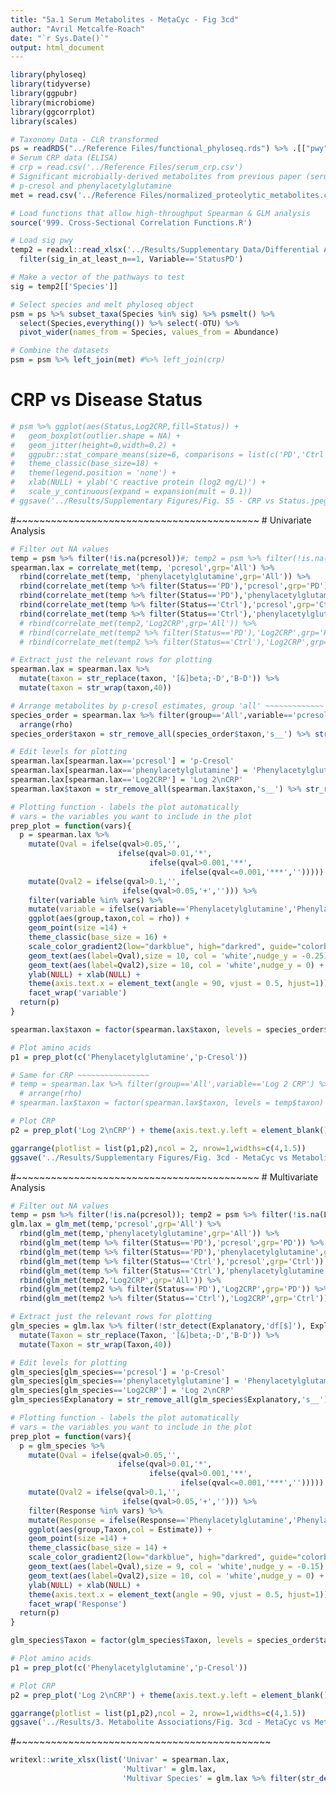 ```yaml
---
title: "5a.1 Serum Metabolites - MetaCyc - Fig 3cd"
author: "Avril Metcalfe-Roach"
date: "`r Sys.Date()`"
output: html_document
---
```


```r
library(phyloseq)
library(tidyverse)
library(ggpubr)
library(microbiome)
library(ggcorrplot)
library(scales)

# Taxonomy Data - CLR transformed
ps = readRDS("../Reference Files/functional_phyloseq.rds") %>% .[["pwy"]] %>% microbiome::transform('clr')
# Serum CRP data (ELISA)
# crp = read.csv('../Reference Files/serum_crp.csv')
# Significant microbially-derived metabolites from previous paper (serum metabolomics)
# p-cresol and phenylacetylglutamine
met = read.csv('../Reference Files/normalized_proteolytic_metabolites.csv')

# Load functions that allow high-throughput Spearman & GLM analysis
source('999. Cross-Sectional Correlation Functions.R')
```

```r
# Load sig pwy
temp2 = readxl::read_xlsx('../Results/Supplementary Data/Differential Abundance/MetaCyc_Summary.xlsx',sheet='multivar') %>%
  filter(sig_in_at_least_n==1, Variable=='StatusPD')

# Make a vector of the pathways to test
sig = temp2[['Species']]

# Select species and melt phyloseq object
psm = ps %>% subset_taxa(Species %in% sig) %>% psmelt() %>%
  select(Species,everything()) %>% select(-OTU) %>%
  pivot_wider(names_from = Species, values_from = Abundance)

# Combine the datasets
psm = psm %>% left_join(met) #%>% left_join(crp)
```

# CRP vs Disease Status
```r
# psm %>% ggplot(aes(Status,Log2CRP,fill=Status)) +
#   geom_boxplot(outlier.shape = NA) +
#   geom_jitter(height=0,width=0.2) +
#   ggpubr::stat_compare_means(size=6, comparisons = list(c('PD','Ctrl'))) +
#   theme_classic(base_size=18) +
#   theme(legend.position = 'none') +
#   xlab(NULL) + ylab('C reactive protein (log2 mg/L)') +
#   scale_y_continuous(expand = expansion(mult = 0.1))
# ggsave('../Results/Supplementary Figures/Fig. S5 - CRP vs Status.jpeg',height=4,width=3.5)
```

#~~~~~~~~~~~~~~~~~~~~~~~~~~~~~~~~~~~~~~~~~~
# Univariate Analysis

```r
# Filter out NA values
temp = psm %>% filter(!is.na(pcresol))#; temp2 = psm %>% filter(!is.na(Log2CRP))
spearman.lax = correlate_met(temp, 'pcresol',grp='All') %>% 
  rbind(correlate_met(temp, 'phenylacetylglutamine',grp='All')) %>% 
  rbind(correlate_met(temp %>% filter(Status=='PD'),'pcresol',grp='PD')) %>% 
  rbind(correlate_met(temp %>% filter(Status=='PD'),'phenylacetylglutamine',grp='PD')) %>% 
  rbind(correlate_met(temp %>% filter(Status=='Ctrl'),'pcresol',grp='Ctrl')) %>% 
  rbind(correlate_met(temp %>% filter(Status=='Ctrl'),'phenylacetylglutamine',grp='Ctrl')) #%>% 
  # rbind(correlate_met(temp2,'Log2CRP',grp='All')) %>% 
  # rbind(correlate_met(temp2 %>% filter(Status=='PD'),'Log2CRP',grp='PD')) %>% 
  # rbind(correlate_met(temp2 %>% filter(Status=='Ctrl'),'Log2CRP',grp='Ctrl'))

# Extract just the relevant rows for plotting
spearman.lax = spearman.lax %>%
  mutate(taxon = str_replace(taxon, '[&]beta;-D','B-D')) %>% 
  mutate(taxon = str_wrap(taxon,40))
```

```r
# Arrange metabolites by p-cresol estimates, group 'all' ~~~~~~~~~~~~~
species_order = spearman.lax %>% filter(group=='All',variable=='pcresol') %>% 
  arrange(rho)
species_order$taxon = str_remove_all(species_order$taxon,'s__') %>% str_replace_all('_',' ')
```

```r
# Edit levels for plotting
spearman.lax[spearman.lax=='pcresol'] = 'p-Cresol'
spearman.lax[spearman.lax=='phenylacetylglutamine'] = 'Phenylacetylglutamine'
spearman.lax[spearman.lax=='Log2CRP'] = 'Log 2\nCRP'
spearman.lax$taxon = str_remove_all(spearman.lax$taxon,'s__') %>% str_replace_all('_',' ')

# Plotting function - labels the plot automatically
# vars = the variables you want to include in the plot
prep_plot = function(vars){
  p = spearman.lax %>% 
    mutate(Qval = ifelse(qval>0.05,'',
                        ifelse(qval>0.01,'*',
                               ifelse(qval>0.001,'**',
                                      ifelse(qval<=0.001,'***',''))))) %>% 
    mutate(Qval2 = ifelse(qval>0.1,'',
                         ifelse(qval>0.05,'+',''))) %>% 
    filter(variable %in% vars) %>% 
    mutate(variable = ifelse(variable=='Phenylacetylglutamine','Phenylacetyl-\nglutamine',variable)) %>% 
    ggplot(aes(group,taxon,col = rho)) +
    geom_point(size =14) +
    theme_classic(base_size = 16) +
    scale_color_gradient2(low="darkblue", high="darkred", guide="colorbar") +
    geom_text(aes(label=Qval),size = 10, col = 'white',nudge_y = -0.25) +
    geom_text(aes(label=Qval2),size = 10, col = 'white',nudge_y = 0) +
    ylab(NULL) + xlab(NULL) +
    theme(axis.text.x = element_text(angle = 90, vjust = 0.5, hjust=1)) +
    facet_wrap('variable')
  return(p)
}

spearman.lax$taxon = factor(spearman.lax$taxon, levels = species_order$taxon)

# Plot amino acids
p1 = prep_plot(c('Phenylacetylglutamine','p-Cresol'))

# Same for CRP ~~~~~~~~~~~~~~~~
# temp = spearman.lax %>% filter(group=='All',variable=='Log 2 CRP') %>% 
  # arrange(rho)
# spearman.lax$taxon = factor(spearman.lax$taxon, levels = temp$taxon)

# Plot CRP
p2 = prep_plot('Log 2\nCRP') + theme(axis.text.y.left = element_blank())

ggarrange(plotlist = list(p1,p2),ncol = 2, nrow=1,widths=c(4,1.5))
ggsave('../Results/Supplementary Figures/Fig. 3cd - MetaCyc vs Metabolites - Univar.png',height=5.5,width=12)
```

#~~~~~~~~~~~~~~~~~~~~~~~~~~~~~~~~~~~~~~~~~~
# Multivariate Analysis

```r
# Filter out NA values
temp = psm %>% filter(!is.na(pcresol)); temp2 = psm %>% filter(!is.na(Log2CRP))
glm.lax = glm_met(temp,'pcresol',grp='All') %>% 
  rbind(glm_met(temp,'phenylacetylglutamine',grp='All')) %>% 
  rbind(glm_met(temp %>% filter(Status=='PD'),'pcresol',grp='PD')) %>% 
  rbind(glm_met(temp %>% filter(Status=='PD'),'phenylacetylglutamine',grp='PD')) %>% 
  rbind(glm_met(temp %>% filter(Status=='Ctrl'),'pcresol',grp='Ctrl')) %>% 
  rbind(glm_met(temp %>% filter(Status=='Ctrl'),'phenylacetylglutamine',grp='Ctrl')) %>% 
  rbind(glm_met(temp2,'Log2CRP',grp='All')) %>% 
  rbind(glm_met(temp2 %>% filter(Status=='PD'),'Log2CRP',grp='PD')) %>% 
  rbind(glm_met(temp2 %>% filter(Status=='Ctrl'),'Log2CRP',grp='Ctrl'))

# Extract just the relevant rows for plotting
glm_species = glm.lax %>% filter(!str_detect(Explanatory,'df[$]'), Explanatory != '(Intercept)') %>% 
  mutate(Taxon = str_replace(Taxon, '[&]beta;-D','B-D')) %>% 
  mutate(Taxon = str_wrap(Taxon,40))
```

```r
# Edit levels for plotting
glm_species[glm_species=='pcresol'] = 'p-Cresol'
glm_species[glm_species=='phenylacetylglutamine'] = 'Phenylacetylglutamine'
glm_species[glm_species=='Log2CRP'] = 'Log 2\nCRP'
glm_species$Explanatory = str_remove_all(glm_species$Explanatory,'s__') %>% str_replace_all('_',' ')

# Plotting function - labels the plot automatically
# vars = the variables you want to include in the plot
prep_plot = function(vars){
  p = glm_species %>% 
    mutate(Qval = ifelse(qval>0.05,'',
                        ifelse(qval>0.01,'*',
                               ifelse(qval>0.001,'**',
                                      ifelse(qval<=0.001,'***',''))))) %>% 
    mutate(Qval2 = ifelse(qval>0.1,'',
                         ifelse(qval>0.05,'+',''))) %>% 
    filter(Response %in% vars) %>% 
    mutate(Response = ifelse(Response=='Phenylacetylglutamine','Phenylacetyl-\nglutamine',Response)) %>% 
    ggplot(aes(group,Taxon,col = Estimate)) +
    geom_point(size =14) +
    theme_classic(base_size = 14) +
    scale_color_gradient2(low="darkblue", high="darkred", guide="colorbar") +
    geom_text(aes(label=Qval),size = 9, col = 'white',nudge_y = -0.15) +
    geom_text(aes(label=Qval2),size = 10, col = 'white',nudge_y = 0) +
    ylab(NULL) + xlab(NULL) +
    theme(axis.text.x = element_text(angle = 90, vjust = 0.5, hjust=1)) +
    facet_wrap('Response')
  return(p)
}

glm_species$Taxon = factor(glm_species$Taxon, levels = species_order$taxon)

# Plot amino acids
p1 = prep_plot(c('Phenylacetylglutamine','p-Cresol'))

# Plot CRP
p2 = prep_plot('Log 2\nCRP') + theme(axis.text.y.left = element_blank())

ggarrange(plotlist = list(p1,p2),ncol = 2, nrow=1,widths=c(4,1.5))
ggsave('../Results/3. Metabolite Associations/Fig. 3cd - MetaCyc vs Metabolites - Multivar.png',height=5.5,width=12)
```

#~~~~~~~~~~~~~~~~~~~~~~~~~~~~~~~~~~~~~~~~~~~~

```r
writexl::write_xlsx(list('Univar' = spearman.lax,
                         'Multivar' = glm.lax,
                         'Multivar Species' = glm.lax %>% filter(str_detect(Explanatory,'Microbe'))), '../Results/Supplementary Data/Metabolite Associations/MetaCyc vs Metabolites.xlsx')
```